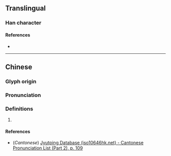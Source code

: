 {{character info}}
==Translingual==

===Han character===
{{Han char|rn=61|rad=心|as=10|sn=13|four=92034|canj=PBVK|ids=⿰忄奚}}

====References====
* {{Han ref|kx=0397.100|dkj=11034|dj=0736.060|hdz=42338.010|uh=6140|ud=24896|bh=DD71|bd=56689}}

----

==Chinese==
{{zh-forms}}

===Glyph origin===
{{Han etym}}

===Pronunciation===
{{zh-pron
|m=xì,xié
|c=hai6
|mc=y
|oc=y
|ma=
|cat=
}}

===Definitions===
{{zh-hanzi}}

# {{rfdef|zh}}
====References====
* (''Cantonese'') [http://www.iso10646hk.net/jp/document/download.jsp Jyutping Database (iso10646hk.net) - Cantonese Pronunciation List (Part 2), p. 109]